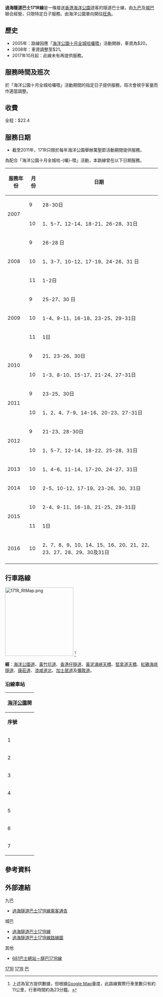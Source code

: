{{noteTA
|1=zh-hans:哈啰喂; zh-hant:哈囉喂;
}}
{{公共汽車路線資訊
|路線名稱             = 過海隧道巴士171R線
|外文名稱             = Cross Harbour Tunnel Route 171R
|外文語言             = 
|路線通稱             = 
|代表圖像             = 171R.JPG
|代表圖像二           = 
|經營者               = 九龍巴士
|經營者二             = 城巴
|所屬車廠             = 九巴：荔枝角車廠<br/>城巴：創富道車廠
|路線用車             = 
|起點站               = [[海洋公園|海洋公園]]
|途經地點             = [[油麻地|油麻地]]
|終點站               = [[旺角|旺角]]（[[弼街|弼街]]）
|全程行駛里程         = 13.8公里
|全程行車時間         = 26分鐘
|服務時間             = 23:40-01:30（會因應客量提早服務）
|起點站服務時間       = 
|終點站服務時間       = 
|班次頻率             = 會因客量作出調整
|全程收費             = HK$22.4
|分段收費站點         = 無
|去程分段收費站點     = 
|回程分段收費站點     = 
|服務時間以外替代路線 = [[過海隧道巴士171線|過海隧道巴士171線]]
|主要競爭交通         = 港鐵、紅色小巴
}}

'''過海隧道巴士171R線'''是一條接送[[香港海洋公園|香港海洋公園]]遊客的隧道巴士線，由[[九巴|九巴]]及[[城巴|城巴]]聯合經營，只限特定日子服務。由海洋公園單向開往[[旺角|旺角]]。

==歷史==
*2005年：路線因應「[[海洋公園|海洋公園]][[十月全城哈囉喂|十月全城哈囉喂]]」活動開辦，車資為$20。
*2008年：車資調整至$21。
* 2017年10月起：此線未有再提供服務。

==服務時間及班次==
於「海洋公園十月全城哈囉喂」活動期間的指定日子提供服務，班次會視乎客量而作適當調整。 

==收費==
全程：$22.4
{{fare-remarks|CHT|fcs=Y}}

==服務日期==
*截至2011年，171R只限於每年海洋公園舉辦萬聖節活動期間提供服務。

為配合「海洋公園十月全城哈-{囉}-喂」活動，本路線曾在以下日期服務。

{|class="wikitable" width="65%"
!'''服務年份'''!!'''月份'''!!'''日期'''
|-
|rowspan=2|2007||9||28-30日
|-
|10||1、5-7、12-14、18-21、26-28、31日
|-     
|rowspan=3|2008||9||26-28 日
|-
|10||1、3-7、10-12、17-19、24-26、31 日
|-
|11||1-2日
|-            
|rowspan=3|2009||9||25-27、30 日
|-        
|10||1-4、9-11、16-18、23-25、29-31日
|-     
|11||1日    
|-
|rowspan=2|2010||9||21、23-26、30日
|-
|10||1-3、8-10、15-17、21-24、27-31日
|-
|rowspan=2|2011||9||23-25、30日
|-
|10||1、2、4、7-9、14-16、20-23、27-31日
|-
|rowspan=2|2012||9||21-23、28-30日
|-
|10||1、5-7、12-14、18-22、25-28、31日
|-
|2013||10||1、4-6、11-14、17-20、24-27、31日
|-
|2014||10||2-5、10-12、17-19、23-26、30、31日
|-
|rowspan=2|2015||10||2-4、9-11、16-18、21-25、29-31日
|-
|11||1日
|-
|2016||10||2、7、8、9、10、14、15、16、20、21、22、23、27、28、29、30及31日
|-
|}

==行車路線==
[[File:171R_RtMap.png|225px]]
{{Rt-data|13.8|26}}<ref>上述為官方提供數據，但根據[https://www.google.com.hk/maps/dir/%E9%BB%83%E7%AB%B9%E5%9D%91%E6%B5%B7%E6%B4%8B%E5%85%AC%E5%9C%92(%E6%AD%A3%E9%96%80)/%E6%97%BA%E8%A7%92%E5%BC%BC%E8%A1%97/@22.3059159,114.1757279,17.96z/data=!4m24!4m23!1m15!1m1!1s0x34040026aeb7e0d7:0x7d0ee8a059b568d8!2m2!1d114.174124!2d22.246498!3m4!1m2!1d114.1803288!2d22.3061999!3s0x340400e7ec1e38fb:0xa48146469fc1bfb8!3m4!1m2!1d114.1784609!2d22.305762!3s0x340400e86947aa19:0xf63bbb38a8cca538!1m5!1m1!1s0x340400c8169008dd:0x6392e9ff8fae0280!2m2!1d114.168783!2d22.321448!3e0?hl=zh-TW Google Map]量度，此路線實際行車里數只有約11公里，行車時間約為23分鐘。</ref>

'''經'''：[[海洋公園道|海洋公園道]]、[[黃竹坑道|黃竹坑道]]、[[香港仔隧道|香港仔隧道]]、[[黃泥涌峽天橋|黃泥涌峽天橋]]、[[堅拿道天橋|堅拿道天橋]]、[[海底隧道_(香港)|紅磡海底隧道]]、[[康莊道|康莊道]]、[[漆咸道北|漆咸道北]]、[[加士居道|加士居道]]及[[彌敦道|彌敦道]]。

===沿線車站===
{|class="wikitable" style="text-align: center"
!colspan=3|[[香港海洋公園|海洋公園]]開
|-
!'''序號'''!!'''車站名稱'''!!'''位置'''
|- 
|1||[[香港海洋公園|海洋公園]]||[[海洋公園公共運輸交匯處|海洋公園公共運輸交匯處]]
{{Routemapbreak| colspan = 3 |{{SR|1}}  [[香港仔隧道|香港仔隧道]]、[[海底隧道_(香港)|海底隧道]]}}
|-
|2||[[海底隧道_(香港)|海底隧道]]收費廣場||[[康莊道|康莊道]]
|-
|3||[[拔萃女書院|拔萃女書院]]||[[加士居道|加士居道]]
|-
|4||[[眾坊街|眾坊街]]||rowspan="4"|[[彌敦道|彌敦道]]
|-
|5||[[登打士街|登打士街]]
|-
|6||[[山東街|山東街]]
|-
|7||[[弼街|弼街]]
|}

==參考資料==
<references/>

==外部連結==
;九巴
*[http://www.kmb.hk/lib/Ocean%20Park%20to%20MK.pdf 過海隧道巴士171R線乘客通告]
;城巴
*[http://www.nwstbus.com.hk/routes/routeinfo.aspx?intLangID=2&searchtype=1&routenumber=171r&route=171R&routetype=H&company=5&exactMatch=yes 過海隧道巴士171R線]
*[http://www.nwstbus.com.hk/en/uploadedFiles/cust_notice/RI-CTB-171R-171R-H.pdf 過海隧道巴士171R線路線圖]
;其他
*[http://www.681busterminal.com/171r.html 681巴士總站－隧巴171R線]


[[Category:已取消九龍巴士路線|171R]]
[[Category:已取消過海隧道巴士路線|171R]]
[[Category:2017年香港廢除|巴]]